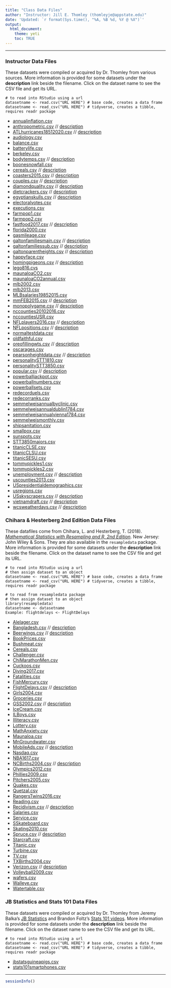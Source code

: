 ```yaml
---
title: "Class Data Files"
author: "Instructor: Jill E. Thomley (thomleyje@appstate.edu)"
date: 'Updated: `r format(Sys.time(), "%A, %B %d, %Y @ %X")`'
output: 
  html_document: 
    theme: yeti
    toc: TRUE
---
```


<hr>

### Instructor Data Files

These datasets were compiled or acquired by Dr. Thomley from various sources. More information is provided for some datasets under the  **description** link beside the filename. Click on the dataset name to see the CSV file and get its URL.

    # to read into RStudio using a url
    datasetname <- read.csv("URL HERE") # base code, creates a data frame
    datasetname <- read_csv("URL HERE") # tidyverse, creates a tibble, requires readr package

* [annualinflation.csv](https://raw.githubusercontent.com/STAT-JET-ASU/Datasets/master/Instructor/annualinflation.csv)
* [anthropometric.csv](https://raw.githubusercontent.com/STAT-JET-ASU/Datasets/master/Instructor/anthropometric.csv) //
  [description](InstructorDescriptions/anthropometric.html)
* [ATLhurricanes18512020.csv](https://raw.githubusercontent.com/STAT-JET-ASU/Datasets/master/Instructor/ATLhurricanes18512020.csv) //
  [description](InstructorDescriptions/ATLhurricanes18512020.csv)
* [audiology.csv](https://raw.githubusercontent.com/STAT-JET-ASU/Datasets/master/Instructor/audiology.csv)
* [balance.csv](https://raw.githubusercontent.com/STAT-JET-ASU/Datasets/master/Instructor/balance.csv)
* [batterylife.csv](https://raw.githubusercontent.com/STAT-JET-ASU/Datasets/master/Instructor/batterylife.csv)
* [berkeley.csv](https://raw.githubusercontent.com/STAT-JET-ASU/Datasets/master/Instructor/berkeley.csv)
* [bodytemps.csv](https://raw.githubusercontent.com/STAT-JET-ASU/Datasets/master/Intructor/bodytemps.csv) //
  [description](ChiharaDescriptions/bodytemps.html)
* [boonesnowfall.csv](https://raw.githubusercontent.com/STAT-JET-ASU/Datasets/master/Instructor/boonesnowfall.csv)
* [cereals.csv](https://raw.githubusercontent.com/STAT-JET-ASU/Datasets/master/Instructor/cereals.csv) //
  [description](InstructorDescriptions/cereals.html)
* [coasters2015.csv](https://raw.githubusercontent.com/STAT-JET-ASU/Datasets/master/Instructor/coasters2015.csv) //
  [description](InstructorDescriptions/coasters2015.html)
* [couples.csv](https://raw.githubusercontent.com/STAT-JET-ASU/Datasets/master/Instructor/couples.csv) //
  [description](InstructorDescriptions/couples.html)
* [diamondquality.csv](https://raw.githubusercontent.com/STAT-JET-ASU/Datasets/master/Instructor/diamondquality.csv) //
  [description](InstructorDescriptions/diamondquality.html)
* [dietcrackers.csv](https://raw.githubusercontent.com/STAT-JET-ASU/Datasets/master/Instructor/dietcrackers.csv) //
  [description](InstructorDescriptions/dietcrackers.html)
* [egyptianskulls.csv](https://raw.githubusercontent.com/STAT-JET-ASU/Datasets/master/Instructor/egyptianskulls.csv) //
  [description](InstructorDescriptions/anthropometric.html)
* [electoralvotes.csv](https://raw.githubusercontent.com/STAT-JET-ASU/Datasets/master/Instructor/electoralvotes.csv)
* [executions.csv](https://raw.githubusercontent.com/STAT-JET-ASU/Datasets/master/Instructor/executions.csv)
* [farmpop1.csv](https://raw.githubusercontent.com/STAT-JET-ASU/Datasets/master/Instructor/farmpop1.csv)
* [farmpop2.csv](https://raw.githubusercontent.com/STAT-JET-ASU/Datasets/master/Instructor/farmpop2.csv)
* [fastfood2017.csv](https://raw.githubusercontent.com/STAT-JET-ASU/Datasets/master/Instructor/fastfood2017.csv) //
  [description](InstructorDescriptions/fastfood2017.html)
* [florida2000.csv](https://raw.githubusercontent.com/STAT-JET-ASU/Datasets/master/Instructor/florida2000.csv)
* [gasmileage.csv](https://raw.githubusercontent.com/STAT-JET-ASU/Datasets/master/Instructor/gasmileage.csv)
* [galtonfamiliesmain.csv](https://raw.githubusercontent.com/STAT-JET-ASU/Datasets/master/Instructor/galtonfamiliesmain.csv) //
  [description](InstructorDescriptions/galtonheightdata.html)
* [galtonfamiliessub.csv](https://raw.githubusercontent.com/STAT-JET-ASU/Datasets/master/Instructor/galtonfamiliessub.csv) //
  [description](InstructorDescriptions/galtonheightdata.html)
* [galtonparentheights.csv](https://raw.githubusercontent.com/STAT-JET-ASU/Datasets/master/Instructor/galtonparentheights.csv) //
  [description](InstructorDescriptions/galtonheightdata.html)
* [happyface.csv](https://raw.githubusercontent.com/STAT-JET-ASU/Datasets/master/Instructor/happyface.csv)
* [homingpigeons.csv](https://raw.githubusercontent.com/STAT-JET-ASU/Datasets/master/Instructor/homingpigeons.csv) //
  [description](InstructorDescriptions/homingpigeons.html)
* [lego816.cvs](https://raw.githubusercontent.com/STAT-JET-ASU/Datasets/master/Instructor/lego816.csv)
* [maunaloaCO2.csv](https://raw.githubusercontent.com/STAT-JET-ASU/Datasets/master/Instructor/maunaloaCO2.csv)
* [maunaloaCO2annual.csv](https://raw.githubusercontent.com/STAT-JET-ASU/Datasets/master/Instructor/maunaloaCO2annual.csv)
* [mlb2002.csv](https://raw.githubusercontent.com/STAT-JET-ASU/Datasets/master/Instructor/mlb2002.csv)
* [mlb2013.csv](https://raw.githubusercontent.com/STAT-JET-ASU/Datasets/master/Instructor/mlb2013.csv)
* [MLBsalaries19852015.csv](https://raw.githubusercontent.com/STAT-JET-ASU/Datasets/master/Instructor/MLBsalaries19852015.csv)
* [mmFEB2015.csv](https://raw.githubusercontent.com/STAT-JET-ASU/Datasets/master/Instructor/mmFEB2015.csv) //
  [description](InstructorDescriptions/mmFEB2015.html)
* [monopolygame.csv](https://raw.githubusercontent.com/STAT-JET-ASU/Datasets/master/Instructor/monopolygame.csv) //
  [description](InstructorDescriptions/monopoly.html)
* [nccounties20102016.csv](https://raw.githubusercontent.com/STAT-JET-ASU/Datasets/master/Instructor/nccounties20102016.csv)
* [nccountiesUSR.csv](https://raw.githubusercontent.com/STAT-JET-ASU/Datasets/master/Instructor/nccountiesUSR.csv)
* [NFLplayers2016.csv](https://raw.githubusercontent.com/STAT-JET-ASU/Datasets/master/Instructor/NFLplayers2016.csv) //
  [description](InstructorDescriptions/NFLplayers2016.html)
* [NFLpositions.csv](https://raw.githubusercontent.com/STAT-JET-ASU/Datasets/master/Instructor/NFLpositions.csv) //
  [description](InstructorDescriptions/NFLplayers2016.html)
* [normaltestdata.csv](https://raw.githubusercontent.com/STAT-JET-ASU/Datasets/master/Instructor/normaltestdata.csv)
* [oldfaithful.csv](https://raw.githubusercontent.com/STAT-JET-ASU/Datasets/master/Instructor/oldfaithful.csv)
* [oreofillingwts.csv](https://raw.githubusercontent.com/STAT-JET-ASU/Datasets/master/Instructor/oreofillingwts.csv) //
  [description](InstructorDescriptions/oreofillingwts.html)
* [oscarages.csv](https://raw.githubusercontent.com/STAT-JET-ASU/Datasets/master/Instructor/oscarages.csv)
* [pearsonheightdata.csv](https://raw.githubusercontent.com/STAT-JET-ASU/Datasets/master/Instructor/pearsonheightdata.csv) //
  [description](InstructorDescriptions/pearsonheightdata.html)
* [personalitySTT1810.csv](https://raw.githubusercontent.com/STAT-JET-ASU/Datasets/master/Instructor/personalitySTT1810.csv)
* [personalitySTT3850.csv](https://raw.githubusercontent.com/STAT-JET-ASU/Datasets/master/Instructor/personalitySTT3850.csv)
* [popular.csv](https://raw.githubusercontent.com/STAT-JET-ASU/Datasets/master/Instructor/popular.csv) //
  [description](InstructorDescriptions/popular.html)
* [powerballjackpot.csv](https://raw.githubusercontent.com/STAT-JET-ASU/Datasets/master/Instructor/powerballjackpot.csv)
* [powerballnumbers.csv](https://raw.githubusercontent.com/STAT-JET-ASU/Datasets/master/Instructor/powerballnumbers.csv)
* [powerballsets.csv](https://raw.githubusercontent.com/STAT-JET-ASU/Datasets/master/Instructor/powerballsets.csv)
* [redecorduels.csv](https://raw.githubusercontent.com/STAT-JET-ASU/Datasets/master/Instructor/redecorduels.csv)
* [redecorranks.csv](https://raw.githubusercontent.com/STAT-JET-ASU/Datasets/master/Instructor/redecorranks.csv)
* [semmelweisannualbyclinic.csv](https://raw.githubusercontent.com/STAT-JET-ASU/Datasets/master/Instructor/semmelweisannualbyclinic.csv)
* [semmelweisannualdublin1784.csv](https://raw.githubusercontent.com/STAT-JET-ASU/Datasets/master/Instructor/semmelweisannualdublin1784.csv)
* [semmelweisannualvienna1784.csv](https://raw.githubusercontent.com/STAT-JET-ASU/Datasets/master/Instructor/semmelweisannualvienna1784.csv)
* [semmelweismonthly.csv](https://raw.githubusercontent.com/STAT-JET-ASU/Datasets/master/Instructor/semmelweismonthly.csv)
* [shipsanitation.csv](https://raw.githubusercontent.com/STAT-JET-ASU/Datasets/master/Instructor/shipsanitation.csv)
* [smallpox.csv](https://raw.githubusercontent.com/STAT-JET-ASU/Datasets/master/Instructor/smallpox.csv)
* [sunspots.csv](https://raw.githubusercontent.com/STAT-JET-ASU/Datasets/master/Instructor/sunspots.csv)
* [STT3850majors.csv](https://raw.githubusercontent.com/STAT-JET-ASU/Datasets/master/Instructor/stt3850majors.csv)
* [titanicCLSE.csv](https://raw.githubusercontent.com/STAT-JET-ASU/Datasets/master/Instructor/titanicCLSE.csv)
* [titanicCLSU.csv](https://raw.githubusercontent.com/STAT-JET-ASU/Datasets/master/Instructor/titanicCLSU.csv)
* [titanicSESU.csv](https://raw.githubusercontent.com/STAT-JET-ASU/Datasets/master/Instructor/titanicSESU.csv)
* [tommypickles1.csv](https://raw.githubusercontent.com/STAT-JET-ASU/Datasets/master/Instructor/tommypickles1.csv)
* [tommypickles2.csv](https://raw.githubusercontent.com/STAT-JET-ASU/Datasets/master/Instructor/tommypickles2.csv)
* [unemployment.csv](https://raw.githubusercontent.com/STAT-JET-ASU/Datasets/master/Instructor/unemployment.csv) //
  [description](InstructorDescriptions/unemployment.html)
* [uscounties2013.csv](https://raw.githubusercontent.com/STAT-JET-ASU/Datasets/master/Instructor/uscounties2013.csv)
* [USpresidentialdemographics.csv](https://raw.githubusercontent.com/STAT-JET-ASU/Datasets/master/Instructor/USpresidentialdemographics.csv)
* [usregions.csv](https://raw.githubusercontent.com/STAT-JET-ASU/Datasets/master/Instructor/usregions.csv)
* [USskyscrapers.csv](https://raw.githubusercontent.com/STAT-JET-ASU/Datasets/master/Instructor/USskyscrapers.csv) //
  [description](InstructorDescriptions/USskyscrapers.html)
* [vietnamdraft.csv](https://raw.githubusercontent.com/STAT-JET-ASU/Datasets/master/Instructor/vietnamdraft.csv) //
  [description](InstructorDescriptions/vietnamdraft.html)
* [wcsweatherdays.csv](https://raw.githubusercontent.com/STAT-JET-ASU/Datasets/master/Instructor/wcsweatherdays.csv) //
  [description](InstructorDescriptions/wcsweatherdays.html)

### Chihara & Hesterberg 2nd Edition Data Files

These datafiles come from Chihara, L. and Hesterberg, T. (2018). [_Mathematical Statistics with Resampling and R, 2nd Edition_](https://sites.google.com/site/chiharahesterberg/home). New Jersey: John Wiley & Sons. They are also available in the `resampledata` package. More information is provided for some datasets under the  **description** link beside the filename. Click on the dataset name to see the CSV file and get its URL.

    # to read into RStudio using a url
    # then assign dataset to an object
    datasetname <- read.csv("URL HERE") # base code, creates a data frame
    datasetname <- read_csv("URL HERE") # tidyverse, creates a tibble, requires readr package
    
    # to read from resampledata package
    # then assign dataset to an object
    library(resampledata)
    datasetname <- datasetname
    Example: flightdelays <- FlightDelays
    
* [Alelager.csv](https://raw.githubusercontent.com/STAT-JET-ASU/Datasets/master/Chihara/Alelager.csv)
* [Bangladesh.csv](https://raw.githubusercontent.com/STAT-JET-ASU/Datasets/master/Chihara/Bangladesh.csv) //   [description](ChiharaDescriptions/Bangladesh.html)
* [Beerwings.csv](https://raw.githubusercontent.com/STAT-JET-ASU/Datasets/master/Chihara/Beerwings.csv) //
  [description](ChiharaDescriptions/beerwings.html)
* [BookPrices.csv](https://raw.githubusercontent.com/STAT-JET-ASU/Datasets/master/Chihara/BookPrices.csv)
* [Bushmeat.csv](https://raw.githubusercontent.com/STAT-JET-ASU/Datasets/master/Chihara/Bushmeat.csv)
* [Cereals.csv](https://raw.githubusercontent.com/STAT-JET-ASU/Datasets/master/Chihara/Cereals.csv)
* [Challenger.csv](https://raw.githubusercontent.com/STAT-JET-ASU/Datasets/master/Chihara/Challenger.csv)
* [ChiMarathonMen.csv](https://raw.githubusercontent.com/STAT-JET-ASU/Datasets/master/Chihara/ChiMarathonMen.csv)
* [Cuckoos.csv](https://raw.githubusercontent.com/STAT-JET-ASU/Datasets/master/Chihara/Cuckoos.csv)
* [Diving2017.csv](https://raw.githubusercontent.com/STAT-JET-ASU/Datasets/master/Chihara/Diving2017.csv)
* [Fatalities.csv](https://raw.githubusercontent.com/STAT-JET-ASU/Datasets/master/Chihara/Fatalities.csv)
* [FishMercury.csv](https://raw.githubusercontent.com/STAT-JET-ASU/Datasets/master/Chihara/FishMercury.csv)
* [FlightDelays.csv](https://raw.githubusercontent.com/STAT-JET-ASU/Datasets/master/Chihara/FlightDelays.csv) //
  [description](ChiharaDescriptions/flightdelays.html)
* [Girls2004.csv](https://raw.githubusercontent.com/STAT-JET-ASU/Datasets/master/Chihara/Girls2004.csv)
* [Groceries.csv](https://raw.githubusercontent.com/STAT-JET-ASU/Datasets/master/Chihara/Groceries.csv)
* [GSS2002.csv](https://raw.githubusercontent.com/STAT-JET-ASU/Datasets/master/Chihara/GSS2002.csv) //
  [description](ChiharaDescriptions/gss2002.html)
* [IceCream.csv](https://raw.githubusercontent.com/STAT-JET-ASU/Datasets/master/Chihara/IceCream.csv)
* [ILBoys.csv](https://raw.githubusercontent.com/STAT-JET-ASU/Datasets/master/Chihara/ILBoys.csv)
* [Illiteracy.csv](https://raw.githubusercontent.com/STAT-JET-ASU/Datasets/master/Chihara/Illiteracy.csv)
* [Lottery.csv](https://raw.githubusercontent.com/STAT-JET-ASU/Datasets/master/Chihara/Lottery.csv)
* [MathAnxiety.csv](https://raw.githubusercontent.com/STAT-JET-ASU/Datasets/master/Chihara/MathAnxiety.csv)
* [Maunaloa.csv](https://raw.githubusercontent.com/STAT-JET-ASU/Datasets/master/Chihara/Maunaloa.csv)
* [MnGroundwater.csv](https://raw.githubusercontent.com/STAT-JET-ASU/Datasets/master/Chihara/MnGroundwater.csv)
* [MobileAds.csv](https://raw.githubusercontent.com/STAT-JET-ASU/Datasets/master/Chihara/MobileAds.csv) //
  [description](ChiharaDescriptions/mobileads.html)
* [Nasdaq.csv](https://raw.githubusercontent.com/STAT-JET-ASU/Datasets/master/Chihara/Nasdaq.csv)
* [NBA1617.csv](https://raw.githubusercontent.com/STAT-JET-ASU/Datasets/master/Chihara/NBA1617.csv)
* [NCBirths2004.csv](https://raw.githubusercontent.com/STAT-JET-ASU/Datasets/master/Chihara/NCBirths2004.csv) //
  [description](ChiharaDescriptions/ncbirths2004.html)
* [Olympics2012.csv](https://raw.githubusercontent.com/STAT-JET-ASU/Datasets/master/Chihara/Olympics2012.csv)
* [Phillies2009.csv](https://raw.githubusercontent.com/STAT-JET-ASU/Datasets/master/Chihara/Phillies2009.csv)
* [Pitchers2005.csv](https://raw.githubusercontent.com/STAT-JET-ASU/Datasets/master/Chihara/Pitchers2005.csv)
* [Quakes.csv](https://raw.githubusercontent.com/STAT-JET-ASU/Datasets/master/Chihara/Quakes.csv)
* [Quetzal.csv](https://raw.githubusercontent.com/STAT-JET-ASU/Datasets/master/Chihara/Quetzal.csv)
* [RangersTwins2016.csv](https://raw.githubusercontent.com/STAT-JET-ASU/Datasets/master/Chihara/RangersTwins2016.csv)
* [Reading.csv](https://raw.githubusercontent.com/STAT-JET-ASU/Datasets/master/Chihara/Reading.csv)
* [Recidivism.csv](https://raw.githubusercontent.com/STAT-JET-ASU/Datasets/master/Chihara/Recidivism.csv) //
  [description](ChiharaDescriptions/recidivism.html)
* [Salaries.csv](https://raw.githubusercontent.com/STAT-JET-ASU/Datasets/master/Chihara/Salaries.csv)
* [Service.csv](https://raw.githubusercontent.com/STAT-JET-ASU/Datasets/master/Chihara/Service.csv)
* [SSkateboard.csv](https://raw.githubusercontent.com/STAT-JET-ASU/Datasets/master/Chihara/Skateboard.csv)
* [Skating2010.csv](https://raw.githubusercontent.com/STAT-JET-ASU/Datasets/master/Chihara/Skating2010.csv)
* [Spruce.csv](https://raw.githubusercontent.com/STAT-JET-ASU/Datasets/master/Chihara/Spruce.csv) //
  [description](ChiharaDescriptions/spruce.html)
* [Starcraft.csv](https://raw.githubusercontent.com/STAT-JET-ASU/Datasets/master/Chihara/Starcraft.csv)
* [Titanic.csv](https://raw.githubusercontent.com/STAT-JET-ASU/Datasets/master/Chihara/Titanic.csv)
* [Turbine.csv](https://raw.githubusercontent.com/STAT-JET-ASU/Datasets/master/Chihara/Turbine.csv)
* [TV.csv](https://raw.githubusercontent.com/STAT-JET-ASU/Datasets/master/Chihara/TV.csv)
* [TXBirths2004.csv](https://raw.githubusercontent.com/STAT-JET-ASU/Datasets/master/Chihara/TXBirths2004.csv)
* [Verizon.csv](https://raw.githubusercontent.com/STAT-JET-ASU/Datasets/master/Chihara/Verizon.csv) //
  [description](ChiharaDescriptions/verizon.html)
* [Volleyball2009.csv](https://raw.githubusercontent.com/STAT-JET-ASU/Datasets/master/Chihara/Volleyball2009.csv)
* [wafers.csv](https://raw.githubusercontent.com/STAT-JET-ASU/Datasets/master/Chihara/wafers.csv)
* [Walleye.csv](https://raw.githubusercontent.com/STAT-JET-ASU/Datasets/master/Chihara/Walleye.csv)
* [Watertable.csv](https://raw.githubusercontent.com/STAT-JET-ASU/Datasets/master/Chihara/Watertable.csv)

### JB Statistics and Stats 101 Data Files

These datasets were compiled or acquired by Dr. Thomley from Jeremy Balka's [JB Statistics](https://www.youtube.com/user/jbstatistics) and Brandon Foltz's [Stats 101 videos](https://www.youtube.com/c/BrandonFoltz/). More information is provided for some datasets under the  **description** link beside the filename. Click on the dataset name to see the CSV file and get its URL.

    # to read into RStudio using a url
    datasetname <- read.csv("URL HERE") # base code, creates a data frame
    datasetname <- read_csv("URL HERE") # tidyverse, creates a tibble, requires readr package
    
* [jbstatsguineapigs.csv](https://raw.githubusercontent.com/STAT-JET-ASU/Datasets/master/JBStatistics/jbstatsguineapigs.csv)
* [stats101smartphones.csv](https://raw.githubusercontent.com/STAT-JET-ASU/Datasets/master/Stats101/stats101smartphones.csv)

***

```r
sessionInfo()
```
